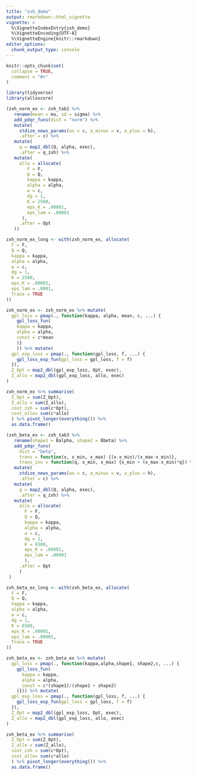 ```yaml
---
title: "zxh_demo"
output: rmarkdown::html_vignette
vignette: >
  %\VignetteIndexEntry{zxh_demo}
  %\VignetteEncoding{UTF-8}
  %\VignetteEngine{knitr::rmarkdown}
editor_options: 
  chunk_output_type: console
---
```


```r
knitr::opts_chunk$set(
  collapse = TRUE,
  comment = "#>"
)
```

```r
library(tidyverse)
library(alloscore)
```

```r
(zxh_norm_ex <- zxh_tab2 %>% 
   rename(mean = mu, sd = sigma) %>% 
   add_pdqr_funs(dist = "norm") %>% 
   mutate(
     stdize_news_params(ax = c, a_minus = v, a_plus = h),
     .after = c) %>% 
   mutate(
     q = map2_dbl(Q, alpha, exec), 
     .after = q_zxh) %>% 
   mutate(
     allo = allocate(
        F = F,
        Q = Q,
        kappa = kappa,
        alpha = alpha,
        w = c,
        dg = 1,
        K = 2500,
        eps_K = .00001,
        eps_lam = .00001
      ), 
     .after = Opt
   ))
```

```r
zxh_norm_ex_long <- with(zxh_norm_ex, allocate(
  F = F,
  Q = Q,
  kappa = kappa,
  alpha = alpha,
  w = c,
  dg = 1,
  K = 2500,
  eps_K = .00001,
  eps_lam = .0001,
  Trace = TRUE
))
```

```r
zxh_norm_ex <- zxh_norm_ex %>% mutate(
  gpl_loss = pmap(., function(kappa, alpha, mean, c, ...) {
    gpl_loss_fun(
    kappa = kappa,
    alpha = alpha,
    const = c*mean
    )}
    )) %>% mutate(
  gpl_exp_loss = pmap(., function(gpl_loss, f, ...) {
    gpl_loss_exp_fun(gpl_loss = gpl_loss, f = f)
  }),
  Z_Opt = map2_dbl(gpl_exp_loss, Opt, exec),
  Z_allo = map2_dbl(gpl_exp_loss, allo, exec)
)
```

```r
zxh_norm_ex %>% summarise(
  Z_Opt = sum(Z_Opt),
  Z_allo = sum(Z_allo),
  cost_zxh = sum(c*Opt),
  cost_allo= sum(c*allo)
  ) %>% pivot_longer(everything()) %>%
  as.data.frame()
```

```r
(zxh_beta_ex <- zxh_tab3 %>%
   rename(shape1 = Balpha, shape2 = Bbeta) %>% 
   add_pdqr_funs(
     dist = "beta",
     trans = function(x, x_min, x_max) {(x-x_min)/(x_max-x_min)},
     trans_inv = function(q, x_min, x_max) {x_min + (x_max-x_min)*q}) %>% 
   mutate(
     stdize_news_params(ax = c, a_minus = v, a_plus = h),
     .after = c) %>% 
   mutate(
     q = map2_dbl(Q, alpha, exec), 
     .after = q_zxh) %>% 
   mutate(
     allo = allocate(
       F = F,
       Q = Q,
       kappa = kappa,
       alpha = alpha,
       w = c,
       dg = 1,
       K = 6500,
       eps_K = .00001,
       eps_lam = .00001
       ), 
     .after = Opt
     )
 )
```

```r
zxh_beta_ex_long <- with(zxh_beta_ex, allocate(
  F = F,
  Q = Q,
  kappa = kappa,
  alpha = alpha,
  w = c,
  dg = 1,
  K = 6500,
  eps_K = .00001,
  eps_lam = .00001,
  Trace = TRUE
))

zxh_beta_ex <- zxh_beta_ex %>% mutate(
  gpl_loss = pmap(., function(kappa,alpha,shape1, shape2,c, ...) {
    gpl_loss_fun(
      kappa = kappa,
      alpha = alpha,
      const = c*(shape1)/(shape1 + shape2)
    )})) %>% mutate(
  gpl_exp_loss = pmap(., function(gpl_loss, f, ...) {
    gpl_loss_exp_fun(gpl_loss = gpl_loss, f = f)
  }),
  Z_Opt = map2_dbl(gpl_exp_loss, Opt, exec),
  Z_allo = map2_dbl(gpl_exp_loss, allo, exec)
)

zxh_beta_ex %>% summarise(
  Z_Opt = sum(Z_Opt),
  Z_allo = sum(Z_allo),
  cost_zxh = sum(c*Opt),
  cost_allo= sum(c*allo)
  ) %>% pivot_longer(everything()) %>%
  as.data.frame()
```

